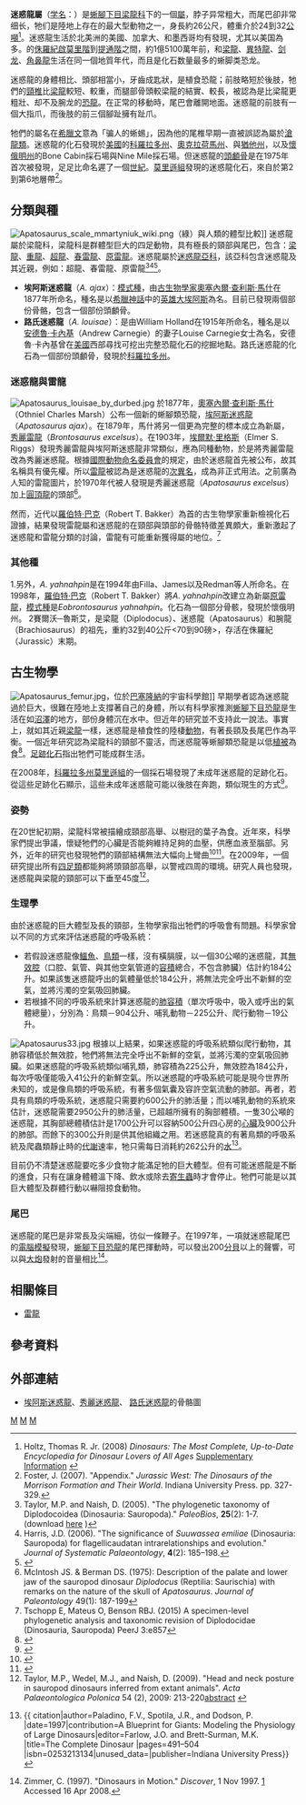 {{Automatic Taxobox
| taxon = Apatosaurus
| fossil_range=[[侏羅紀|侏羅紀]]晚期, {{Fossil range|152|151}}
| image = Louisae.jpg
| image_caption = 路氏迷惑龍的骨架模型，位於[[卡內基自然史博物館|卡內基自然史博物館]]
| authority = [[奧塞內爾·查利斯·馬什|Marsh]], 1877
| type_species = '''埃阿斯迷惑龍<br>''Apatosaurus ajax'''''
| type_species_authority = Marsh, 1877
| subdivision_ranks = 其他[[物種|物種]]
| subdivision =
* '''路氏迷惑龍 ''A. louisae''''' <br /><small>Holland, 1916</small>
| synonyms =
* ''Atlantosaurus immanis'' <br/><small>Marsh, 1878</small>
* ''A. laticollis'' <br/><small>Marsh, 1879</small>
* ''Apatosaurus laticollis'' <br/><small>Marsh, 1879</small>
}}

'''迷惑龍屬'''（[[学名|学名]]：{{lang|la|''Apatosaurus''}}）是[[蜥腳下目|蜥腳下目]][[梁龍科|梁龍科]]下的一個[[屬|屬]]，脖子异常粗大，而尾巴卻非常细长，牠们是陸地上存在的最大型動物之一，身長約26公尺，體重介於24到32[[公噸|公噸]]<ref name="Holtz2008">Holtz, Thomas R. Jr. (2008) ''Dinosaurs: The Most Complete, Up-to-Date Encyclopedia for Dinosaur Lovers of All Ages'' [http://www.geol.umd.edu/~tholtz/dinoappendix/DinoappendixSummer2008.pdf Supplementary Information] {{Wayback|url=http://www.geol.umd.edu/~tholtz/dinoappendix/DinoappendixSummer2008.pdf |date=20110615201329 }}</ref>。迷惑龍生活於北美洲的美國、加拿大、和墨西哥均有發現，尤其以美国為多。的[[侏羅紀|侏羅紀]][[啟莫里階|啟莫里階]]到[[提通階|提通階]]之間，約1億5100萬年前，和[[梁龍|梁龍]]、[[異特龍|異特龍]]、[[剑龙|剑龙]]、[[角鼻龍|角鼻龍]]生活在同一個地質年代，而且是化石数量最多的蜥脚类恐龙。

迷惑龍的身體相比、頭部相當小，牙齒成匙狀，是植食恐龍；前肢略短於後肢，牠們的[[頸椎|頸椎]]比[[梁龍|梁龍]]較短、較重，而腿部骨頭較梁龍的結實、較長，被認為是比梁龍更粗壯、却不及腕龙的[[恐龍|恐龍]]。在正常的移動時，尾巴會離開地面。迷惑龍的前肢有一個大指爪，而後肢的前三個腳趾擁有趾爪。

牠們的屬名在[[希臘文|希臘文]]意為「骗人的蜥蜴」，因為他的尾椎早期一直被誤認為屬於[[滄龍類|滄龍類]]。迷惑龍的化石發現於[[美國|美國]]的[[科羅拉多州|科羅拉多州]]、[[奧克拉荷馬州|奧克拉荷馬州]]、與[[猶他州|猶他州]]，以及[[懷俄明州|懷俄明州]]的Bone Cabin採石場與Nine Mile採石場。但迷惑龍的[[頭顱骨|頭顱骨]]是在1975年首次被發現，足足比命名遲了一個[[世紀|世紀]]。[[莫里遜組|莫里遜組]]發現的迷惑龍化石，來自於第2到第6地層帶<ref name="foster-appendix">Foster, J. (2007). "Appendix." ''Jurassic West: The Dinosaurs of the Morrison Formation and Their World''. Indiana University Press. pp. 327-329.</ref>。

== 分類與種 ==
[[File:Apatosaurus_scale_mmartyniuk_wiki.png|thumb]]（綠）與人類的體型比較]] 
迷惑龍屬於梁龍科，梁龍科是群體型巨大的四足動物，具有極長的頸部與尾巴，包含：[[梁龍|梁龍]]、[[重龍|重龍]]、[[超龍|超龍]]、[[春雷龍|春雷龍]]、[[原雷龍|原雷龍]]。迷惑龍屬於[[迷惑龍亞科|迷惑龍亞科]]，該亞科包含迷惑龍及其近親，例如：超龍、春雷龍、原雷龍<ref name="taylornaish05">Taylor, M.P. and Naish, D. (2005). "The phylogenetic taxonomy of Diplodocoidea (Dinosauria: Sauropoda)." ''PaleoBios'', '''25'''(2): 1-7. (download [http://www.miketaylor.org.uk/dino/pubs/ here] {{Wayback|url=http://www.miketaylor.org.uk/dino/pubs/ |date=20070609101758 }})</ref><ref name="harris06">Harris, J.D. (2006). "The significance of ''Suuwassea emiliae'' (Dinosauria: Sauropoda) for flagellicaudatan intrarelationships and evolution." ''Journal of Systematic Palaeontology'', '''4'''(2): 185–198.</ref><ref name=LHW07>{{cite journal |last=Lovelace |first=David M. |coauthors=Hartman, Scott A.; and Wahl, William R. |year=2007 |title=Morphology of a specimen of ''Supersaurus'' (Dinosauria, Sauropoda) from the Morrison Formation of Wyoming, and a re-evaluation of diplodocid phylogeny |journal=Arquivos do Museu Nacional |volume=65 |issue=4 |pages=527–544 }}</ref>。

* '''埃阿斯迷惑龍'''（''A. ajax''）：[[模式種|模式種]]，由[[古生物學家|古生物學家]][[奧塞內爾·查利斯·馬什|奧塞內爾·查利斯·馬什]]在1877年所命名，種名是以[[希臘神話|希臘神話]]中的[[英雄|英雄]][[大埃阿斯|大埃阿斯]]為名。目前已發現兩個部份骨骼，包含一個部份頭顱骨。
* '''路氏迷惑龍'''（''A. louisae''）：是由William Holland在1915年所命名，種名是以[[安德魯·卡內基|安德魯·卡內基]]（Andrew Carnegie）的妻子Louise Carnegie女士為名，安德魯·卡內基曾在[[美國|美國]]西部尋找可挖出完整恐龍化石的挖掘地點。路氏迷惑龍的化石為一個部份頭顱骨，發現於[[科羅拉多州|科羅拉多州]]。

=== 迷惑龍與雷龍 ===
[[File:Apatosaurus_louisae_by_durbed.jpg|thumb]]
於1877年，[[奧塞內爾·查利斯·馬什|奧塞內爾·查利斯·馬什]]（Othniel Charles Marsh）公布一個新的蜥腳類恐龍，[[埃阿斯迷惑龍|埃阿斯迷惑龍]]（''Apatosaurus ajax''）。在1879年，馬什將另一個更為完整的標本成立為新屬，[[秀麗雷龍|秀麗雷龍]]（''Brontosaurus excelsus''）。在1903年，[[埃爾默·里格斯|埃爾默·里格斯]]（Elmer S. Riggs）發現秀麗雷龍與埃阿斯迷惑龍非常類似，應為同種動物，於是將秀麗雷龍改為秀麗迷惑龍。根據[[國際動物命名委員會|國際動物命名委員會]]的規定，由於迷惑龍首先被公布，故其名稱具有優先權。所以[[雷龍|雷龍]]被認為是迷惑龍的[[次異名|次異名]]，成為非正式用法。之前廣為人知的雷龍圖片，於1970年代被人發現是秀麗迷惑龍（''Apatosaurus excelsus''）加上[[圓頂龍|圓頂龍]]的頭部<ref>McIntosh JS. & Berman DS. (1975): Description of the palate and lower jaw of the sauropod dinosaur ''Diplodocus'' (Reptilia: Saurischia) with remarks on the nature of the skull of ''Apatosaurus''. ''Journal of Paleontology'' 49(1): 187-199</ref>。

然而，近代以[[羅伯特·巴克|羅伯特·巴克]]（Robert T. Bakker）為首的古生物學家重新檢視化石證據，結果發現雷龍屬和迷惑龍的在頸部與頭部的骨骼特徵差異頗大，重新激起了迷惑龍和雷龍分類的討論，雷龍有可能重新獲得屬的地位。<ref>Tschopp E, Mateus O, Benson RBJ. (2015) A specimen-level phylogenetic analysis and taxonomic revision of Diplodocidae (Dinosauria, Sauropoda) PeerJ 3:e857</ref>

=== 其他種 ===
1.另外，''A. yahnahpin''是在1994年由Filla、James以及Redman等人所命名。在1998年，[[羅伯特·巴克|羅伯特·巴克]]（Robert T. Bakker）將''A. yahnahpin''改建立為新屬[[原雷龍|原雷龍]]，[[模式種|模式種]]是''Eobrontosaurus yahnahpin''。化石為一個部分骨骸，發現於懷俄明州。
2賽爾沃─魯斯艾，是梁龍（Diplodocus）、迷惑龍（Apatosaurus）和腕龍（Brachiosaurus）的祖先，重約32到40公斤<70到90磅>，存活在侏羅紀（Jurassic）末期。

== 古生物學 ==
[[File:Apatosaurus_femur.jpg|thumb]]，位於[[巴塞隆納|巴塞隆納]]的宇宙科學館]] 
早期學者認為迷惑龍過於巨大，很難在陸地上支撐著自己的身體，所以有科學家推測[[蜥腳下目|蜥腳下目]][[恐龍|恐龍]]是生活在如[[沼澤|沼澤]]的地方，部份身體沉在水中。但近年的研究並不支持此一說法。事實上，就如其近親[[梁龍|梁龍]]一樣，迷惑龍是植食性的陸棲[[動物|動物]]，有著長頸及長尾巴作為平衡。一個近年研究認為梁龍科的頸部不靈活，而迷惑龍等蜥腳類恐龍是以低[[植被|植被]]為食<ref name="StevensParrish99">{{cite journal| last = Stevens| first = Kent A.| authorlink = | coauthors = Parrish, J. Michael| title = Neck Posture and Feeding Habits of Two Jurassic Sauropod Dinosaurs| journal = Science| volume = 284| issue = 5415| pages = 798–800| publisher = | location = | date = 1999| url = http://www.sciencemag.org/cgi/content/abstract/284/5415/798| doi = 10.1126/science.284.5415.798| id = | accessdate = 2008-08-03}}</ref>。[[足跡化石|足跡化石]]指出牠們可能成群生活。

在2008年，[[科羅拉多州|科羅拉多州]][[莫里遜組|莫里遜組]]的一個採石場發現了未成年迷惑龍的足跡化石。從這些足跡化石顯示，這些未成年迷惑龍可能以後肢在奔跑，類似現生{{link-en|冠蜥|Corytophanidae}}的方式<ref name="smithsonian08">{{cite journal|last=Rajewski|first=Genevieve|date=May 2008|title=Where Dinosaurs Roamed|journal=Smithsonian|pages=20-24|url=http://www.smithsonianmag.com/history-archaeology/phenom-dino-200805.html|accessdate=2008-04-30|deadurl=yes|archiveurl=http://arquivo.pt/wayback/20091015085900/http%3A//www.smithsonianmag.com/history%2Darchaeology/phenom%2Ddino%2D200805.html|archivedate=2009-10-15}}</ref>。

=== 姿勢 ===
在20世紀初期，梁龍科常被描繪成頸部高舉、以樹冠的葉子為食。近年來，科學家們提出爭議，懷疑牠們的心臟是否能夠維持足夠的血壓，供應血液至腦部。另外，近年的研究也發現牠們的頸部結構無法大幅向上彎曲<ref name="stevens05">{{cite book|author=Stevens KA, Parrish JM|year=2005|chapter=Neck Posture, Dentition and Feeding Strategies in Jurassic Sauropod Dinosaurs|editor=Carpenter, Kenneth and Tidswell, Virginia (ed.)|title=Thunder Lizards: The Sauropodomorph Dinosaurs|url=https://archive.org/details/thunderlizardssa00tidw|pages=[https://archive.org/details/thunderlizardssa00tidw/page/212 212]–232|publisher= Indiana University Press|isbn=0-253-34542-1|oclc=218768170 57202057 61128849}}</ref><ref name="Upchurch2000">{{cite web|last=Upchurch|first=P, ''et al.''|title="Neck Posture of Sauropod Dinosaurs"|publisher=''Science'' 287, 547b (2000); DOI: 10.1126/science.287.5453.547b|date=2000|url=http://www.sciencemag.org/cgi/reprint/287/5453/547b.pdf|format=PDF|accessdate=2008-08-05|archive-date=2007-06-21|archive-url=https://web.archive.org/web/20070621122507/http://www.sciencemag.org/cgi/reprint/287/5453/547b.pdf|dead-url=no}}</ref>。在2009年，一個研究提出所有[[四足類|四足類]]都能夠將頭頸部高舉，以警戒四周的環境。研究人員也發現，迷惑龍與梁龍的頸部可以下垂至45度<ref>Taylor, M.P., Wedel, M.J., and Naish, D. (2009). "Head and neck posture in sauropod dinosaurs inferred from extant animals". ''Acta Palaeontologica Polonica'' 54 (2), 2009: 213-220[http://www.app.pan.pl/article/item/app54-213.html abstract] {{Wayback|url=http://www.app.pan.pl/article/item/app54-213.html |date=20090605065154 }}</ref>。

=== 生理學 ===
由於迷惑龍的巨大體型及長的頸部，生物學家指出牠們的呼吸會有問題。科學家曾以不同的方式來評估迷惑龍的呼吸系統：
* 若假設迷惑龍像[[鱷魚|鱷魚]]、[[鳥類|鳥類]]一樣，沒有橫膈膜，以一個30公噸的迷惑龍，其[[無效腔|無效腔]]（口腔、氣管、與其他空氣管道的[[容積|容積]]總合，不包含肺臟）估計約184公升。如果該隻迷惑龍呼出的氣體量低於184公升，將無法完全呼出不新鮮的空氣，並將污濁的空氣吸回肺臟。
* 若根據不同的呼吸系統來計算迷惑龍的[[肺容積|肺容積]]（單次呼吸中，吸入或呼出的氣體總量），分別為：鳥類－904公升、哺乳動物－225公升、爬行動物－19公升。
[[File:Apatosaurus33.jpg|thumb]]
根據以上結果，如果迷惑龍的呼吸系統類似爬行動物，其肺容積低於無效腔，牠們將無法完全呼出不新鮮的空氣，並將污濁的空氣吸回肺臟。如果迷惑龍的呼吸系統類似哺乳類，肺容積為225公升，無效腔為184公升，每次呼吸僅能吸入41公升的新鮮空氣。所以迷惑龍的呼吸系統可能是現今世界所未知的，或是像鳥類的呼吸系統，有著多個氣囊及容許空氣流動的肺部。再者，若具有鳥類的呼吸系統，迷惑龍只需要約600公升的肺活量；而以哺乳動物的系統來估計，迷惑龍需要2950公升的肺活量，已超越所擁有的胸部體積。一隻30公噸的迷惑龍，其胸部總體積估計是1700公升可以容納500公升四心房的[[心臟|心臟]]及900公升的肺部。而餘下的300公升則是供其他組織之用。若迷惑龍真的有著鳥類的呼吸系統及爬蟲類靜止時的[[代謝|代謝]]速率，牠只需每日消耗約262公升的[[水|水]]<ref name="PaladinoEtAlInFarlowBrettSurman1997">{{en}}{{ citation|author=Paladino, F.V., Spotila, J.R., and Dodson, P. |date=1997|contribution=A Blueprint for Giants: Modeling the Physiology of Large Dinosaurs|editor=Farlow, J.O. and Brett-Surman, M.K.  |title=The Complete Dinosaur |pages=491–504 |isbn=0253213134|unused_data=|publisher=Indiana University Press}}</ref>。

目前仍不清楚迷惑龍要吃多少食物才能滿足牠的巨大體型。但有可能迷惑龍是不斷的進食，只有在讓身體體溫下降、飲水或除去[[寄生蟲|寄生蟲]]時才會停止。牠們可能是以其巨大體型及群體行動以嚇阻掠食動物。

=== 尾巴 ===
迷惑龍的尾巴是非常長及尖端細，彷似一條鞭子。在1997年，一項就迷惑龍尾巴的[[電腦模擬|電腦模擬]]發現，[[蜥腳下目|蜥腳下目]][[恐龍|恐龍]]的尾巴揮動時，可以發出200[[分貝|分貝]]以上的聲響，可以與[[大炮|大炮]]發射的音量相比<ref name="zimmer1997">Zimmer, C. (1997). "Dinosaurs in Motion." ''Discover'', 1 Nov 1997. [http://www.discover.com/issues/nov-97/features/dinosaursinmotio1261/]{{dead link|date=2018年4月 |bot=InternetArchiveBot |fix-attempted=yes }} Accessed 16 Apr 2008.</ref>。

== 相關條目 ==
* [[雷龍|雷龍]]

==參考資料==
{{reflist}}

== 外部連結 ==
* {{en}}[http://skeletaldrawing.com/sauropods/A_ajax.htm 埃阿斯迷惑龍]、[https://web.archive.org/web/20090225010806/http://skeletaldrawing.com/sauropods/Aexcelsus.htm 秀麗迷惑龍]、 [http://skeletaldrawing.com/sauropods/apatosaurus_louisae.png 路氏迷惑龍]的骨骼圖
{{commons}}
{{蜥腳形亞目|D.}}
{{Taxonbar|from=Q14326}}

[[Category:梁龍科|M]]
[[Category:侏羅紀恐龍|M]]
[[Category:北美洲恐龍|M]]